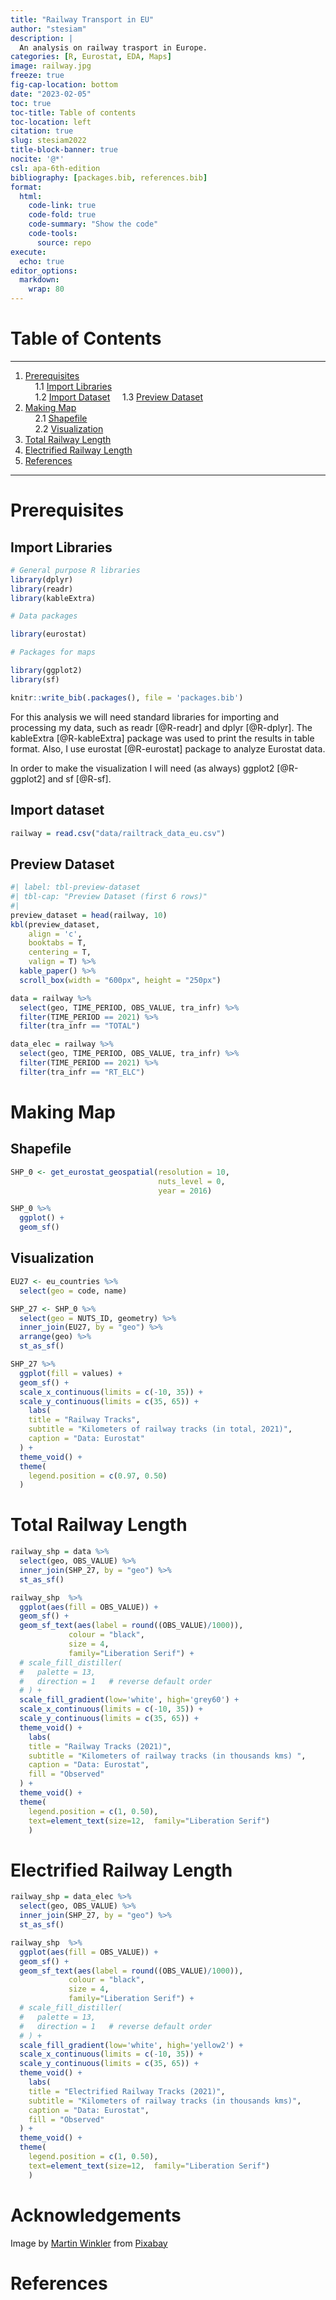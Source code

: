 ```yaml
---
title: "Railway Transport in EU"
author: "stesiam"
description: |
  An analysis on railway trasport in Europe.
categories: [R, Eurostat, EDA, Maps]
image: railway.jpg
freeze: true
fig-cap-location: bottom
date: "2023-02-05"
toc: true
toc-title: Table of contents
toc-location: left
citation: true
slug: stesiam2022
title-block-banner: true
nocite: '@*'
csl: apa-6th-edition
bibliography: [packages.bib, references.bib]
format: 
  html:
    code-link: true
    code-fold: true
    code-summary: "Show the code"
    code-tools: 
      source: repo
execute:
  echo: true
editor_options: 
  markdown: 
    wrap: 80
---
```


# Table of Contents {.unlisted}

<hr>
1.  [Prerequisites](#prerequisites) <br>
&nbsp; &nbsp;  1.1 [Import Libraries](#import-libraries) <br>
&nbsp; &nbsp;  1.2 [Import Dataset](#import-dataset)
&nbsp; &nbsp;  1.3 [Preview Dataset](#preview-dataset) <br>
2.  [Making Map](#making-map) <br>
&nbsp; &nbsp;  2.1 [Shapefile](#shapefile) <br>
&nbsp; &nbsp;  2.2 [Visualization](#visualization) <br>
3. [Total Railway Length](total-railway-length)<br>
4. [Electrified Railway Length](#electrified-railway-length)<br>
3.  [References](#references)

<hr>

# Prerequisites {#prerequisites}

## Import Libraries {#import-libraries}

```r
# General purpose R libraries
library(dplyr)
library(readr)
library(kableExtra)

# Data packages

library(eurostat)

# Packages for maps

library(ggplot2)
library(sf)

```

```r
knitr::write_bib(.packages(), file = 'packages.bib')
```

For this analysis we will need standard libraries for importing and processing
my data, such as readr [@R-readr] and dplyr [@R-dplyr]. The kableExtra
[@R-kableExtra] package was used to print the results in table format. Also, I
use eurostat [@R-eurostat] package to analyze Eurostat data.

In order to make the visualization I will need (as
always) ggplot2 [@R-ggplot2] and sf [@R-sf].

## Import dataset {#import-dataset}



```r
railway = read.csv("data/railtrack_data_eu.csv")
```

## Preview Dataset {#preview-dataset}

```r

#| label: tbl-preview-dataset
#| tbl-cap: "Preview Dataset (first 6 rows)"
#| 
preview_dataset = head(railway, 10)
kbl(preview_dataset, 
    align = 'c',
    booktabs = T,
    centering = T,
    valign = T) %>%
  kable_paper() %>%
  scroll_box(width = "600px", height = "250px")
```


```r
data = railway %>%
  select(geo, TIME_PERIOD, OBS_VALUE, tra_infr) %>%
  filter(TIME_PERIOD == 2021) %>%
  filter(tra_infr == "TOTAL")

data_elec = railway %>%
  select(geo, TIME_PERIOD, OBS_VALUE, tra_infr) %>%
  filter(TIME_PERIOD == 2021) %>%
  filter(tra_infr == "RT_ELC")
```


# Making Map

## Shapefile

```r
SHP_0 <- get_eurostat_geospatial(resolution = 10, 
                                 nuts_level = 0, 
                                 year = 2016)

SHP_0 %>% 
  ggplot() +
  geom_sf()
```


## Visualization

```r
EU27 <- eu_countries %>% 
  select(geo = code, name)

SHP_27 <- SHP_0 %>% 
  select(geo = NUTS_ID, geometry) %>% 
  inner_join(EU27, by = "geo") %>% 
  arrange(geo) %>% 
  st_as_sf()

SHP_27 %>% 
  ggplot(fill = values) +
  geom_sf() +
  scale_x_continuous(limits = c(-10, 35)) +
  scale_y_continuous(limits = c(35, 65)) +
    labs(
    title = "Railway Tracks",
    subtitle = "Kilometers of railway tracks (in total, 2021)",
    caption = "Data: Eurostat"
  ) +
  theme_void() +
  theme(
    legend.position = c(0.97, 0.50)
  )
```
# Total Railway Length

```r
railway_shp = data %>%
  select(geo, OBS_VALUE) %>%
  inner_join(SHP_27, by = "geo") %>% 
  st_as_sf()
```


```r
railway_shp  %>% 
  ggplot(aes(fill = OBS_VALUE)) +
  geom_sf() +
  geom_sf_text(aes(label = round((OBS_VALUE)/1000)),
             colour = "black", 
             size = 4,
             family="Liberation Serif") +
  # scale_fill_distiller(
  #   palette = 13,
  #   direction = 1   # reverse default order
  # ) +
  scale_fill_gradient(low='white', high='grey60') +
  scale_x_continuous(limits = c(-10, 35)) +
  scale_y_continuous(limits = c(35, 65)) +
  theme_void() +
    labs(
    title = "Railway Tracks (2021)",
    subtitle = "Kilometers of railway tracks (in thousands kms) ",
    caption = "Data: Eurostat",
    fill = "Observed"
  ) +
  theme_void() +
  theme(
    legend.position = c(1, 0.50),
    text=element_text(size=12,  family="Liberation Serif")
    )
```

# Electrified Railway Length

```r
railway_shp = data_elec %>%
  select(geo, OBS_VALUE) %>%
  inner_join(SHP_27, by = "geo") %>% 
  st_as_sf()
```


```r
railway_shp  %>% 
  ggplot(aes(fill = OBS_VALUE)) +
  geom_sf() +
  geom_sf_text(aes(label = round((OBS_VALUE)/1000)),
             colour = "black", 
             size = 4,
             family="Liberation Serif") +
  # scale_fill_distiller(
  #   palette = 13,
  #   direction = 1   # reverse default order
  # ) +
  scale_fill_gradient(low='white', high='yellow2') +
  scale_x_continuous(limits = c(-10, 35)) +
  scale_y_continuous(limits = c(35, 65)) +
  theme_void() +
    labs(
    title = "Electrified Railway Tracks (2021)",
    subtitle = "Kilometers of railway tracks (in thousands kms)",
    caption = "Data: Eurostat",
    fill = "Observed"
  ) +
  theme_void() +
  theme(
    legend.position = c(1, 0.50),
    text=element_text(size=12,  family="Liberation Serif")
    )
```



# Acknowledgements {.appendix .unlisted}

Image by <a href="https://pixabay.com/users/fotoworkshop4you-2995268/?utm_source=link-attribution&amp;utm_medium=referral&amp;utm_campaign=image&amp;utm_content=1555348">Martin Winkler</a> from <a href="https://pixabay.com//?utm_source=link-attribution&amp;utm_medium=referral&amp;utm_campaign=image&amp;utm_content=1555348">Pixabay</a>

# References {#references .appendix .unlisted}
